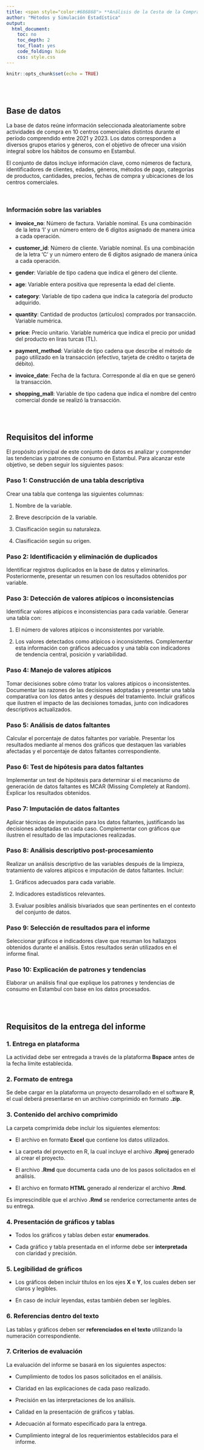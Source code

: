 ```yaml
---
title: <span style="color:#686868"> **Análisis de la Cesta de la Compra en  Datos del Comercio Minorista**</span>
author: "Métodos y Simulación Estadística"
output:
  html_document:
    toc: no
    toc_depth: 2
    toc_float: yes
    code_folding: hide
    css: style.css
---
```


```r
knitr::opts_chunk$set(echo = TRUE)
```

</br></br>
<h2>Base de datos</h2>

La base de datos reúne información seleccionada aleatoriamente sobre actividades de compra en 10 centros comerciales distintos durante el período comprendido entre 2021 y 2023. Los datos corresponden a diversos grupos etarios y géneros, con el objetivo de ofrecer una visión integral sobre los hábitos de consumo en Estambul.
</br>

El conjunto de datos incluye información clave, como números de factura, identificadores de clientes, edades, géneros, métodos de pago, categorías de productos, cantidades, precios, fechas de compra y ubicaciones de los centros comerciales.

</br>
<h3>Información sobre las variables</h3>

- **invoice_no**: Número de factura. Variable nominal. Es una combinación de la letra 'I' y un número entero de 6 dígitos asignado de manera única a cada operación.

- **customer_id**: Número de cliente. Variable nominal. Es una combinación de la letra 'C' y un número entero de 6 dígitos asignado de manera única a cada operación.

- **gender**: Variable de tipo cadena que indica el género del cliente.

- **age**: Variable entera positiva que representa la edad del cliente.

- **category**: Variable de tipo cadena que indica la categoría del producto adquirido.

- **quantity**: Cantidad de productos (artículos) comprados por transacción. Variable numérica.

- **price**: Precio unitario. Variable numérica que indica el precio por unidad del producto en liras turcas (TL).

- **payment_method**: Variable de tipo cadena que describe el método de pago utilizado en la transacción (efectivo, tarjeta de crédito o tarjeta de débito).

- **invoice_date**: Fecha de la factura. Corresponde al día en que se generó la transacción.

- **shopping_mall**: Variable de tipo cadena que indica el nombre del centro comercial donde se realizó la transacción.



</br></br>
<h2>Requisitos del informe</h2>

El propósito principal de este conjunto de datos es analizar y comprender las tendencias y patrones de consumo en Estambul. Para alcanzar este objetivo, se deben seguir los siguientes pasos:


### Paso 1: Construcción de una tabla descriptiva
Crear una tabla que contenga las siguientes columnas:

1. Nombre de la variable.

2. Breve descripción de la variable.

3. Clasificación según su naturaleza.

4. Clasificación según su origen.

### Paso 2: Identificación y eliminación de duplicados
Identificar registros duplicados en la base de datos y eliminarlos. Posteriormente, presentar un resumen con los resultados obtenidos por variable.

### Paso 3: Detección de valores atípicos o inconsistencias
Identificar valores atípicos e inconsistencias para cada variable. Generar una tabla con:

1. El número de valores atípicos o inconsistentes por variable.

2. Los valores detectados como atípicos o inconsistentes. 
Complementar esta información con gráficos adecuados y una tabla con indicadores de tendencia central, posición y variabilidad.

### Paso 4: Manejo de valores atípicos
Tomar decisiones sobre cómo tratar los valores atípicos o inconsistentes. Documentar las razones de las decisiones adoptadas y presentar una tabla comparativa con los datos antes y después del tratamiento. Incluir gráficos que ilustren el impacto de las decisiones tomadas, junto con indicadores descriptivos actualizados.

### Paso 5: Análisis de datos faltantes
Calcular el porcentaje de datos faltantes por variable. Presentar los resultados mediante al menos dos gráficos que destaquen las variables afectadas y el porcentaje de datos faltantes correspondiente.

### Paso 6: Test de hipótesis para datos faltantes
Implementar un test de hipótesis para determinar si el mecanismo de generación de datos faltantes es MCAR (Missing Completely at Random). Explicar los resultados obtenidos.

### Paso 7: Imputación de datos faltantes
Aplicar técnicas de imputación para los datos faltantes, justificando las decisiones adoptadas en cada caso. Complementar con gráficos que ilustren el resultado de las imputaciones realizadas.

### Paso 8: Análisis descriptivo post-procesamiento
Realizar un análisis descriptivo de las variables después de la limpieza, tratamiento de valores atípicos e imputación de datos faltantes. Incluir:

1. Gráficos adecuados para cada variable.

2. Indicadores estadísticos relevantes.  

3. Evaluar posibles análisis bivariados que sean pertinentes en el contexto del conjunto de datos.

### Paso 9: Selección de resultados para el informe
Seleccionar gráficos e indicadores clave que resuman los hallazgos obtenidos durante el análisis. Estos resultados serán utilizados en el informe final.

### Paso 10: Explicación de patrones y tendencias
Elaborar un análisis final que explique los patrones y tendencias de consumo en Estambul con base en los datos procesados.



</br></br>
<h2>Requisitos de la entrega del informe</h2>

### 1. Entrega en plataforma
La actividad debe ser entregada a través de la plataforma **Bspace** antes de la fecha límite establecida.

### 2. Formato de entrega
Se debe cargar en la plataforma un proyecto desarrollado en el software **R**, el cual deberá presentarse en un archivo comprimido en formato **.zip**.

### 3. Contenido del archivo comprimido
La carpeta comprimida debe incluir los siguientes elementos: 

- El archivo en formato **Excel** que contiene los datos utilizados.  
- La carpeta del proyecto en R, la cual incluye el archivo **.Rproj** generado al crear el proyecto. 

- El archivo **.Rmd** que documenta cada uno de los pasos solicitados en el análisis.  

- El archivo en formato **HTML** generado al renderizar el archivo **.Rmd**.  

Es imprescindible que el archivo **.Rmd** se renderice correctamente antes de su entrega.

### 4. Presentación de gráficos y tablas
- Todos los gráficos y tablas deben estar **enumerados**. 

- Cada gráfico y tabla presentada en el informe debe ser **interpretada** con claridad y precisión.  

### 5. Legibilidad de gráficos
- Los gráficos deben incluir títulos en los ejes **X** e **Y**, los cuales deben ser claros y legibles.  

- En caso de incluir leyendas, estas también deben ser legibles.  

### 6. Referencias dentro del texto
Las tablas y gráficos deben ser **referenciados en el texto** utilizando la numeración correspondiente.

### 7. Criterios de evaluación
La evaluación del informe se basará en los siguientes aspectos: 

- Cumplimiento de todos los pasos solicitados en el análisis. 

- Claridad en las explicaciones de cada paso realizado.

- Precisión en las interpretaciones de los análisis. 

- Calidad en la presentación de gráficos y tablas. 

- Adecuación al formato especificado para la entrega. 

- Cumplimiento integral de los requerimientos establecidos para el informe.

